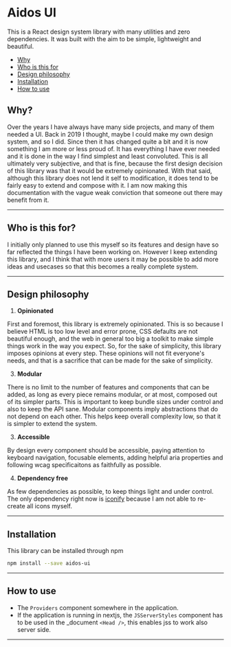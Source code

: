 # Aidos UI

This is a React design system library with many utilities and zero dependencies. It was built with the aim to be simple, lightweight and beautiful.

- [Why](/#why)
- [Who is this for](/#who-is-this-for)
- [Design philosophy](/#design-philosophy)
- [Installation](/#installation)
- [How to use](/#how-to-use)

## Why?

Over the years I have always have many side projects, and many of them needed a UI. Back in 2019 I thought, maybe I could make my own design system, and so I did. Since then it has changed quite a bit and it is now something I am more or less proud of. It has everything I have ever needed and it is done in the way I find simplest and least convoluted. This is all ultimately very subjective, and that is fine, because the first design decision of this library was that it would be extremely opinionated. With that said, although this library does not lend it self to modification, it does tend to be fairly easy to extend and compose with it. I am now making this documentation with the vague weak conviction that someone out there may benefit from it.

---

## Who is this for?

I initially only planned to use this myself so its features and design have so far reflected the things I have been working on. However I keep extending this library, and I think that with more users it may be possible to add more ideas and usecases so that this becomes a really complete system.

---

## Design philosophy

1. <b>Opinionated</b>

First and foremost, this library is extremely opinionated. This is so because I believe HTML is too low level and error prone, CSS defaults are not beautiful enough, and the web in general too big a toolkit to make simple things work in the way you expect. So, for the sake of simplicity, this library imposes opinions at every step. These opinions will not fit everyone's needs, and that is a sacrifice that can be made for the sake of simplicity.

3. <b>Modular</b>

There is no limit to the number of features and components that can be added, as long as every piece remains modular, or at most, composed out of its simpler parts. This is important to keep bundle sizes under control and also to keep the API sane. Modular components imply abstractions that do not depend on each other. This helps keep overall complexity low, so that it is simpler to extend the system.

3. <b>Accessible</b>

By design every component should be accessible, paying attention to keyboard navigation, focusable elements, adding helpful aria properties and following wcag specificaitons as faithfully as possible.

4. <b>Dependency free</b>

As few dependencies as possible, to keep things light and under control. The only dependency right now is [iconify](https://github.com/iconify/iconify) because I am not able to re-create all icons myself.

---

## Installation

This library can be installed through npm

```bash
npm install --save aidos-ui
```

---

## How to use

- The `Providers` component somewhere in the application.
- If the application is running in nextjs, the `JSServerStyles` component has to be used in the \_document `<Head />`, this enables jss to work also server side.

---
